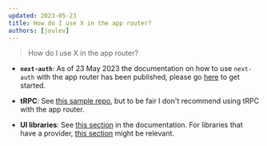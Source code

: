 ```yaml
---
updated: 2023-05-23
title: How do I use X in the app router?
authors: [joulev]
---
```


> How do I use X in the app router?

- **`next-auth`**: As of 23 May 2023 the documentation on how to use `next-auth` with the app router has been published, please go [here](https://next-auth.js.org/configuration/initialization#route-handlers-app) to get started.

- **tRPC**: See [this sample repo](https://github.com/trpc/next-13), but to be fair I don't recommend using tRPC with the app router.

- **UI libraries**: See [this section](https://nextjs.org/docs/getting-started/react-essentials#third-party-packages) in the documentation. For libraries that have a provider, [this section](https://nextjs.org/docs/getting-started/react-essentials#rendering-third-party-context-providers-in-server-components) might be relevant.
